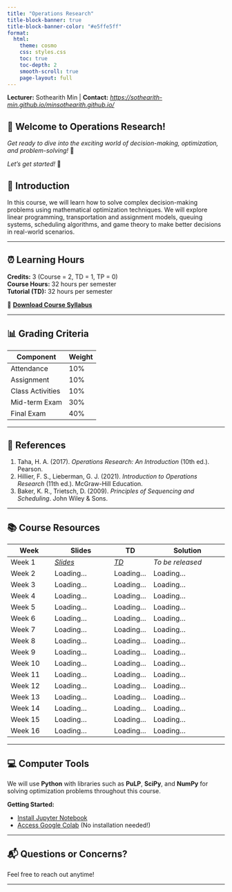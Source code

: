 ```yaml
---
title: "Operations Research"
title-block-banner: true
title-block-banner-color: "#e5ffe5ff"
format:
  html:
    theme: cosmo
    css: styles.css
    toc: true
    toc-depth: 2
    smooth-scroll: true
    page-layout: full
---
```


::: {.lecturer-info}
**Lecturer:** Sothearith Min | **Contact:** [*https://sothearith-min.github.io/minsothearith.github.io/*](https://sothearith-min.github.io/minsothearith.github.io/) 
:::

::: {.welcome-box}
# 👋 Welcome to Operations Research!

*Get ready to dive into the exciting world of decision-making, optimization, and problem-solving!* 🚀  

*Let's get started!* 🎯
:::

::: {.intro-box}
## 📘 Introduction

In this course, we will learn how to solve complex decision-making problems using mathematical optimization techniques. We will explore linear programming, transportation and assignment models, queuing systems, scheduling algorithms, and game theory to make better decisions in real-world scenarios.
:::
------------------------------------------------------------------------

## ⏰ Learning Hours

**Credits:** 3 (Course = 2, TD = 1, TP = 0)  
**Course Hours:** 32 hours per semester  
**Tutorial (TD):** 32 hours per semester

📄 **[Download Course Syllabus](Course_Syllabus_Operation_Research.pdf)**

------------------------------------------------------------------------

## 📊 Grading Criteria

| Component | Weight |
|-----------|--------|
| Attendance | 10% |
| Assignment | 10% |
| Class Activities | 10% |
| Mid-term Exam | 30% |
| Final Exam | 40% |

------------------------------------------------------------------------

## 📖 References

1. Taha, H. A. (2017). *Operations Research: An Introduction* (10th ed.). Pearson.
2. Hillier, F. S., Lieberman, G. J. (2021). *Introduction to Operations Research* (11th ed.). McGraw-Hill Education.
3. Baker, K. R., Trietsch, D. (2009). *Principles of Sequencing and Scheduling*. John Wiley & Sons.

------------------------------------------------------------------------

## 📚 Course Resources

| Week | Slides | TD | Solution |
|------|--------|-----|----------|
| Week 1 | [*Slides*](https://sothearith-min.quarto.pub/operation-research/#/title-slide) | [*TD*](Slides\TD\TD___Week_1.pdf) | *To be released* |
| Week 2 | Loading... | Loading... | Loading... |
| Week 3 | Loading... | Loading... | Loading... |
| Week 4 | Loading... | Loading... | Loading... |
| Week 5 | Loading... | Loading... | Loading... |
| Week 6 | Loading... | Loading... | Loading... |
| Week 7 | Loading... | Loading... | Loading... |
| Week 8 | Loading... | Loading... | Loading... |
| Week 9 | Loading... | Loading... | Loading... |
| Week 10 | Loading... | Loading... | Loading... |
| Week 11 | Loading... | Loading... | Loading... |
| Week 12 | Loading... | Loading... | Loading... |
| Week 13 | Loading... | Loading... | Loading... |
| Week 14 | Loading... | Loading... | Loading... |
| Week 15 | Loading... | Loading... | Loading... |
| Week 16 | Loading... | Loading... | Loading... |



------------------------------------------------------------------------


## 💻 Computer Tools

We will use **Python** with libraries such as **PuLP**, **SciPy**, and **NumPy** for solving optimization problems throughout this course.


**Getting Started:**

- [Install Jupyter Notebook](https://jupyter.org/install)
- [Access Google Colab](https://colab.research.google.com/) (No installation needed!)

------------------------------------------------------------------------


## 📬 Questions or Concerns?

Feel free to reach out anytime! 

------------------------------------------------------------------------


